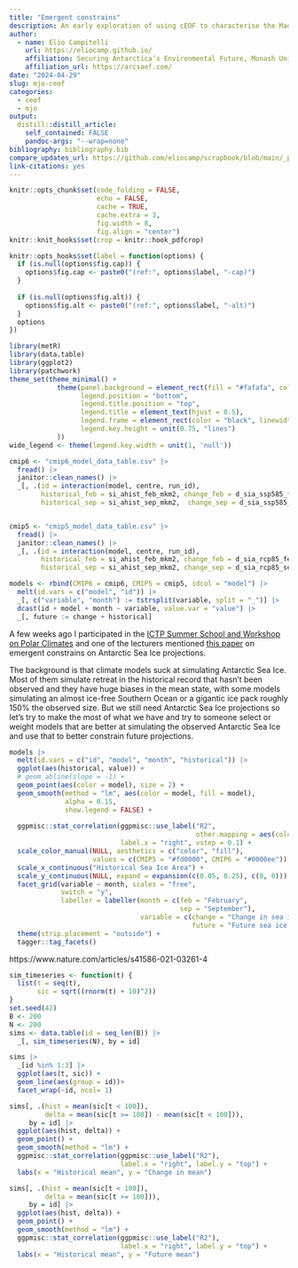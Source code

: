 ```yaml
---
title: "Emergent constrains"
description: An early exploration of using cEOF to characterise the Maden-Julian Oscillation.
author:
  - name: Elio Campitelli
    url: https://eliocamp.github.io/
    affiliation: Securing Antarctica’s Environmental Future, Monash University, Australia
    affiliation_url: https://arcsaef.com/
date: "2024-04-29"
slug: mjo-ceof
categories:
  - ceof
  - mjo
output: 
  distill::distill_article: 
    self_contained: FALSE
    pandoc-args: "--wrap=none"
bibliography: bibliography.bib
compare_updates_url: https://github.com/eliocamp/scrapbook/blob/main/_posts/2024-04-18-MJO-RMM/mjo-rmm.Rmd
link-citations: yes
---
```


```r
knitr::opts_chunk$set(code_folding = FALSE, 
                      echo = FALSE, 
                      cache = TRUE, 
                      cache.extra = 3, 
                      fig.width = 8,
                      fig.align = "center")
knitr::knit_hooks$set(crop = knitr::hook_pdfcrop)

knitr::opts_hooks$set(label = function(options) {
  if (is.null(options$fig.cap)) {
    options$fig.cap <- paste0("(ref:", options$label, "-cap)")
  }
  
  if (is.null(options$fig.alt)) {
    options$fig.alt <- paste0("(ref:", options$label, "-alt)")
  }
  options
})

library(metR)
library(data.table)
library(ggplot2)
library(patchwork)
theme_set(theme_minimal() +
            theme(panel.background = element_rect(fill = "#fafafa", color = NA),
                  legend.position = "bottom",
                  legend.title.position = "top", 
                  legend.title = element_text(hjust = 0.5),
                  legend.frame = element_rect(color = "black", linewidth = 0.4),
                  legend.key.height = unit(0.75, "lines")
            ))
wide_legend <- theme(legend.key.width = unit(1, 'null'))


```


```r
cmip6 <- "cmip6_model_data_table.csv" |> 
  fread() |> 
  janitor::clean_names() |> 
  _[, .(id = interaction(model, centre, run_id), 
        historical_feb = si_ahist_feb_mkm2, change_feb = d_sia_ssp585_feb_mkm2,
        historical_sep = si_ahist_sep_mkm2,  change_sep = d_sia_ssp585_sep_mkm2)] 


cmip5 <- "cmip5_model_data_table.csv" |> 
  fread() |> 
  janitor::clean_names() |> 
  _[, .(id = interaction(model, centre, run_id), 
        historical_feb = si_ahist_feb_mkm2, change_feb = d_sia_rcp85_feb_mkm2,
        historical_sep = si_ahist_sep_mkm2, change_sep = d_sia_rcp85_sep_mkm2)]

models <- rbind(CMIP6 = cmip6, CMIP5 = cmip5, idcol = "model") |> 
  melt(id.vars = c("model", "id")) |> 
  _[, c("variable", "month") := tstrsplit(variable, split = "_")] |>
  dcast(id + model + month ~ variable, value.var = "value") |> 
  _[, future := change + historical]
```

A few weeks ago I participated in the [ICTP Summer School and Workshop on Polar Climates](https://indico.ictp.it/event/10498/) and one of the lecturers mentioned [this paper](https://agupubs.onlinelibrary.wiley.com/doi/10.1029/2021GL097413) on emergent constrains on Antarctic Sea Ice projections. 

The background is that climate models suck at simulating Antarctic Sea Ice. 
Most of them simulate retreat in the historical record that hasn't been observed and they have huge biases in the mean state, with some models simulating an almost ice-free Southern Ocean or a gigantic ice pack roughly 150% the observed size. 
But we still need Antarctic Sea Ice projections so let's try to make the most of what we have and try to someone select or weight models that are better at simulating the observed Antarctic Sea Ice and use that to better constrain future projections. 




```r
models |>   
  melt(id.vars = c("id", "model", "month", "historical")) |> 
  ggplot(aes(historical, value)) +
  # geom_abline(slope = -1) +
  geom_point(aes(color = model), size = 2) +
  geom_smooth(method = "lm", aes(color = model, fill = model), 
              alpha = 0.15,
              show.legend = FALSE) +
  
  ggpmisc::stat_correlation(ggpmisc::use_label("R2", 
                                               other.mapping = aes(color = model)),
                            label.x = "right", vstep = 0.1) +
  scale_color_manual(NULL, aesthetics = c("color", "fill"),
                     values = c(CMIP5 = "#fd0000", CMIP6 = "#0000ee")) +
  scale_x_continuous("Historical Sea Ice Area") +
  scale_y_continuous(NULL, expand = expansion(c(0.05, 0.25), c(0, 0))) +
  facet_grid(variable ~ month, scales = "free",
             switch = "y", 
             labeller = labeller(month = c(feb = "February",
                                           sep = "September"),
                                 variable = c(change = "Change in sea ice area",
                                              future = "Future sea ice area"))) +
  theme(strip.placement = "outside") +
  tagger::tag_facets()
```

https://www.nature.com/articles/s41586-021-03261-4


```r
sim_timeseries <- function(t) {
  list(t = seq(t), 
       sic = sqrt((rnorm(t) + 10)^2))
}
set.seed(42)
B <- 200
N <- 200
sims <- data.table(id = seq_len(B)) |> 
  _[, sim_timeseries(N), by = id]
```


```r
sims |> 
  _[id %in% 1:3] |> 
  ggplot(aes(t, sic)) +
  geom_line(aes(group = id))+
  facet_wrap(~id, ncol= 1)
```


```r
sims[, .(hist = mean(sic[t < 100]),
         delta = mean(sic[t >= 100]) - mean(sic[t < 100])),
     by = id] |> 
  ggplot(aes(hist, delta)) +
  geom_point() +
  geom_smooth(method = "lm") +
  ggpmisc::stat_correlation(ggpmisc::use_label("R2"),
                            label.x = "right", label.y = "top") +
  labs(x = "Historical mean", y = "Change in mean")
```


```r
sims[, .(hist = mean(sic[t < 100]),
         delta = mean(sic[t >= 100])),
     by = id] |> 
  ggplot(aes(hist, delta)) +
  geom_point() +
  geom_smooth(method = "lm") +
  ggpmisc::stat_correlation(ggpmisc::use_label("R2"),
                            label.x = "right", label.y = "top") +
  labs(x = "Historical mean", y = "Future mean")
```


